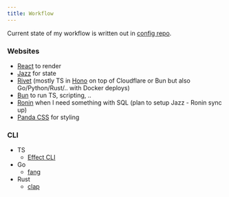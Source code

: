 ```yaml
---
title: Workflow
---
```


Current state of my workflow is written out in [config repo](https://github.com/nikitavoloboev/config).

### Websites

- [React](https://react.dev) to render
- [Jazz](https://jazz.tools) for state
- [Rivet](https://rivet.gg) (mostly TS in [Hono](https://hono.dev) on top of Cloudflare or Bun but also Go/Python/Rust/.. with Docker deploys)
- [Bun](https://bun.sh) to run TS, scripting, ..
- [Ronin](https://ronin.co) when I need something with SQL (plan to setup Jazz - Ronin sync up)
- [Panda CSS](https://panda-css.com) for styling

### CLI

- TS
  - [Effect CLI](https://github.com/Effect-TS/effect/tree/main/packages/cli)
- Go
  - [fang](https://github.com/charmbracelet/fang)
- Rust
  - [clap](https://github.com/clap-rs/clap)
